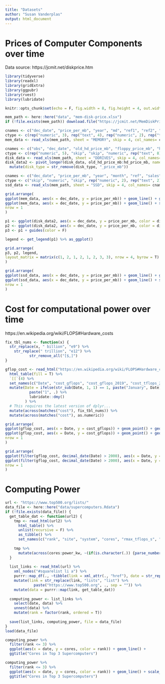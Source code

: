 ```yaml
---
title: "Datasets"
author: "Susan Vanderplas"
output: html_document
---
```


# Prices of Computer Components over time

Data source: https://jcmit.net/diskprice.htm

```r
library(tidyverse)
library(readxl)
library(gridExtra)
library(ggpubr)
library(rvest)
library(lubridate)

knitr::opts_chunk$set(echo = F, fig.width = 8, fig.height = 4, out.width = "100%", dpi = 300, message = F)
```

```r
mem_path <- here::here("data", "mem-disk-price.xlsx")
if (!file.exists(mem_path)) download.file("https://jcmit.net/MemDiskPrice-xl95.xls", mem_path, mode = "wb")

cnames <- c("dec_date", "price_per_mb", "year", "md", "ref1", "ref2", "ref3", "size_kb", "price", "speed", "memtype")
ctype <- c(rep("numeric", 3), rep("text", 4), rep("numeric", 2), rep("text", 2), rep("skip", 3))
mem_data <- read_xls(mem_path, sheet = "MEMORY", skip = 4, col_names= cnames, col_types = ctype)

cnames <- c("obs", "dec_date", "old_hd_price_mb", "floppy_price_mb", "hd_price_mb", "year", "md", "ref1", "ref2", "sales", "manuf", "model", "size", "type", "speed", "rotate", "cache", "size_mb", "cost")
ctype <- c(rep("numeric", 5), "skip", "skip", "numeric", rep("text", 8), rep("numeric", 2), "text", "numeric", "numeric")
disk_data <- read_xls(mem_path, sheet = "DDRIVES", skip = 4, col_names= cnames, col_types = ctype)
disk_data2 <- pivot_longer(disk_data, old_hd_price_mb:hd_price_mb, names_to = "disk_type", values_to = "price_per_mb") %>%
  mutate(disk_type = str_remove(disk_type, "_price_mb"))

cnames <- c("dec_date", "price_per_mb", "year", "month", "ref", "sales", "manuf", "series", "nom_size", "model", "form_factor", "type", "store", "max_rw", "max_iops", "effective_size", "cost")
ctype <- c("skip", "numeric", "skip", rep("numeric", 2), rep("text", 2), "skip", rep("text", 10), rep("numeric", 2))
ssd_data <- read_xls(mem_path, sheet = "SSD", skip = 4, col_names= cnames, col_types = ctype)

```

```r
grid.arrange(
ggplot(mem_data, aes(x = dec_date, y = price_per_mb)) + geom_line() + ggtitle("Computer Memory (RAM)"),
ggplot(mem_data, aes(x = dec_date, y = price_per_mb)) + geom_line() + scale_y_log10() + ggtitle("Computer Memory (RAM)"),
nrow = 1
)
```

```r
p1 <- ggplot(disk_data2, aes(x = dec_date, y = price_per_mb, color = disk_type)) + geom_line() + ggtitle("Disk Drives") + theme(legend.position = "bottom")
p2 <- ggplot(disk_data2, aes(x = dec_date, y = price_per_mb, color = disk_type)) + geom_line() + scale_y_log10() + ggtitle("Disk Drives") + guides(color = F)
p3 <- p1 + guides(color = F)

legend <- get_legend(p1) %>% as_ggplot()

grid.arrange(
p3, p2, legend, 
layout_matrix = matrix(c(1, 2, 1, 2, 1, 2, 3, 3), nrow = 4, byrow = T)
)
```

```r
grid.arrange(
ggplot(ssd_data, aes(x = dec_date, y = price_per_mb)) + geom_line() + ggtitle("Solid State Drive Storage"),
ggplot(ssd_data, aes(x = dec_date, y = price_per_mb)) + geom_line() + scale_y_log10() + ggtitle("Solid State Drive Storage"),
nrow = 1
)
```

# Cost for computational power over time

https://en.wikipedia.org/wiki/FLOPS#Hardware_costs

```r
fix_tbl_nums <- function(x) {
  str_replace(x, " billion", "e9") %>%
    str_replace(" trillion", "e12") %>%
           str_remove_all("[$,]")
}

gflop_cost <- read_html("https://en.wikipedia.org/wiki/FLOPS#Hardware_costs") %>%
  html_table(fill = T) %>%
  `[[`(4) %>%
  set_names(c("Date", "cost_gflops", "cost_gflops_2019", "cost_tflops_2017", "platform", "comments")) %>%
  mutate(Date = ifelse(str_sub(Date, 1, 1) == 1, paste("January", Date), Date) %>%
           paste("1", .) %>%
           lubridate::dmy()
         ) %>%
  # This requires the latest version of dplyr... 
  mutate(across(matches("cost"), fix_tbl_nums)) %>%
  mutate(across(matches("cost"), as.numeric))
```

```r
grid.arrange(
ggplot(gflop_cost, aes(x = Date, y = cost_gflops)) + geom_point() + geom_line() + ggtitle("Cost of Computational Power") + ylab("$/GFLOPS"),
ggplot(gflop_cost, aes(x = Date, y = cost_gflops)) + geom_point() + geom_line() + scale_y_log10() + ggtitle("Cost of Computational Power") + ylab("$/GFLOPS"),
nrow = 1
)

grid.arrange(
ggplot(filter(gflop_cost, decimal_date(Date) > 2000), aes(x = Date, y = cost_gflops)) + geom_point() + geom_line() + ggtitle("Cost of Computational Power") + ylab("$/GFLOPS"),
ggplot(filter(gflop_cost, decimal_date(Date) > 2000), aes(x = Date, y = cost_gflops)) + geom_point() + geom_line() + scale_y_log10() + ggtitle("Cost of Computational Power") + ylab("$/GFLOPS"),
nrow = 1
)
```


# Computing Power

```r
url <- "https://www.top500.org/lists/"
data_file <- here::here("data/supercomputers.Rdata")
if (!file.exists(data_file)) {
  get_table_dat <- function(url2) {
    tmp <- read_html(url2) %>%
      html_table() %>%
      unlist(recursive = F) %>%
      as_tibble() %>%
      set_names(c("rank", "site", "system", "cores", "rmax_tflops_s", "rpeak_tflops_s", "power_kw"))
    
    tmp %>% 
      mutate(across(cores:power_kw, ~(if(is.character(.)) {parse_number(.)} else {.})))
  }
  
  list_links <- read_html(url) %>%
    xml_nodes("#squarelist li a") %>%
    purrr::map_df(., ~tibble(link = xml_attr(., "href"), date = str_replace(link, ".*(\\d{4})/(\\d{2})", "\\1 \\2 01") %>% ymd())) %>%
    mutate(link = str_replace(link, "lists", "list") %>%
             paste("https://www.top500.org", ., sep = "")) %>%
    mutate(data = purrr::map(link, get_table_dat))
  
  computing_power <- list_links %>%
    select(date, data) %>%
    unnest(data) %>%
    mutate(rank = factor(rank, ordered = T))
  
  save(list_links, computing_power, file = data_file)
}
load(data_file)

computing_power %>%
  filter(rank <= 3) %>%
  ggplot(aes(x = date, y = cores, color = rank)) + geom_line() + 
  ggtitle("Cores in Top 3 Supercomputers")

computing_power %>%
  filter(rank <= 3) %>%
  ggplot(aes(x = date, y = cores, color = rank)) + geom_line() + scale_y_log10() + 
  ggtitle("Cores in Top 3 Supercomputers")


```
